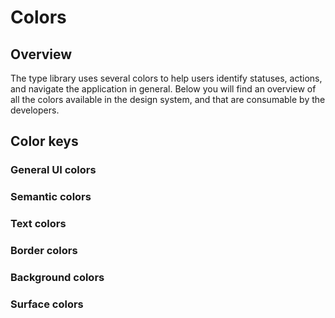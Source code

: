 <!-- Colors.stories.mdx -->


<Meta title="Overview/Colors" />

# Colors

## Overview

The type library uses several colors to help users identify statuses, actions, and navigate the application in general.
Below you will find an overview of all the colors available in the design system, and that are consumable by the developers.

<GlobalStyle/>

## Color keys

### General UI colors

<ColorPalette>
    <ColorItem
      title="Primary"
      subtitle="Primary colors of the UI"
      colors={THEME.COLOR.PRIMARY}
    />
    <ColorItem
      title="Secondary"
      subtitle="Secondary colors of the UI"
      colors={THEME.COLOR.SECONDARY}
    />
</ColorPalette>

### Semantic colors

<ColorPalette>
    <ColorItem
      title="Info"
      subtitle="For semantically neutral actions"
      colors={THEME.COLOR.SEMANTIC.INFO}
    />
    <ColorItem
      title="Positive"
      subtitle="For semantically positive actions"
      colors={THEME.COLOR.SEMANTIC.POSITIVE}
    />
    <ColorItem
      title="Negative"
      subtitle="For semantically negative actions"
      colors={THEME.COLOR.SEMANTIC.NEGATIVE}
    />
    <ColorItem
      title="Alert"
      subtitle="For actions where caution is needed"
      colors={THEME.COLOR.SEMANTIC.ALERT}
    />
</ColorPalette>

### Text colors

<ColorPalette>
    <ColorItem
      title="Primary"
      subtitle="Primary text colors"
      colors={THEME.COLOR.TEXT.PRIMARY}
    />
    <ColorItem
      title="Secondary"
      subtitle="Secondary text colors"
      colors={THEME.COLOR.TEXT.SECONDARY}
    />
</ColorPalette>

### Border colors
<ColorPalette>
    <ColorItem
      title="Primary"
      subtitle="Primary border colors"
      colors={THEME.COLOR.BORDER.PRIMARY}
    />
</ColorPalette>

### Background colors

<ColorPalette>
    <ColorItem
      title="Primary"
      subtitle="Primary background colors"
      colors={THEME.COLOR.BACKGROUND.PRIMARY}
    />
</ColorPalette>

### Surface colors

<ColorPalette>
    <ColorItem
      title="Primary"
      subtitle="Primary surface colors"
      colors={THEME.COLOR.SURFACE.PRIMARY}
    />
</ColorPalette>